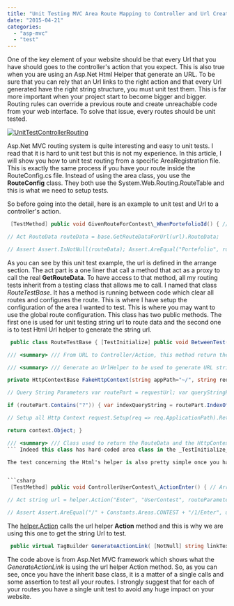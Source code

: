 ```yaml
---
title: "Unit Testing MVC Area Route Mapping to Controller and Url Creation"
date: "2015-04-21"
categories: 
  - "asp-mvc"
  - "test"
---
```


One of the key element of your website should be that every Url that you have should goes to the controller's action that you expect. This is also true when you are using an Asp.Net Html Helper that generate an URL. To be sure that you can rely that an Url links to the right action and that every Url generated have the right string structure, you must unit test them. This is far more important when your project start to become bigger and bigger. Routing rules can override a previous route and create unreachable code from your web interface. To solve that issue, every routes should be unit tested.

[![UnitTestControllerRouting](http://patrickdesjardins.com/blog/wp-content/uploads/2015/04/UnitTestControllerRouting-400x262.png)](http://patrickdesjardins.com/blog/unit-testing-mvc-area-route-mapping-to-controller-and-url-creation/unittestcontrollerrouting)

Asp.Net MVC routing system is quite interesting and easy to unit tests. I read that it is hard to unit test but this is not my experience. In this article, I will show you how to unit test routing from a specific AreaRegistration file. This is exactly the same process if you have your route inside the RouteConfig.cs file. Instead of using the area class, you use the **RouteConfig** class. They both use the System.Web.Routing.RouteTable and this is what we need to setup tests.

So before going into the detail, here is an example to unit test and Url to a controller's action.


```csharp
 [TestMethod] public void GivenRouteForContest\_WhenPortefolioId() { // Arrange string url = Constants.Areas.CONTEST + "/1/Portefolio/2";

// Act RouteData routeData = base.GetRouteDataForUrl(url).RouteData;

// Assert Assert.IsNotNull(routeData); Assert.AreEqual("Portefolio", routeData.Values[Constants.RoutePortionName.CONTROLLER]); Assert.AreEqual("IndexById", routeData.Values[Constants.RoutePortionName.ACTION]); Assert.AreEqual("1", routeData.Values[Constants.RoutePortionName.ACTIVE\_CURRENT\_CONTEST\_ID]); Assert.AreEqual("2", routeData.Values[Constants.RoutePortionName.ACTIVE\_CURRENT\_PORTEFEOLIO\_ID]); } 
```

As you can see by this unit test example, the url is defined in the arrange section. The act part is a one liner that call a method that act as a proxy to call the real **GetRouteData**. To have access to that method, all my routing tests inherit from a testing class that allows me to call. I named that class _RouteTestBase_. It has a method is running between code which clear all routes and configures the route. This is where I have setup the configuration of the area I wanted to test. This is where you may want to use the global route configuration. This class has two public methods. The first one is used for unit testing string url to route data and the second one is to test Html Url helper to generate the string url.


```csharp
 public class RouteTestBase { [TestInitialize] public void BetweenTest() { RouteTable.Routes.Clear(); var areaRegistration = new ContestAreaRegistration(); var areaRegistrationContext = new AreaRegistrationContext(areaRegistration.AreaName, RouteTable.Routes); areaRegistration.RegisterArea(areaRegistrationContext); }

/// <summary> /// From URL to Controller/Action, this method return the route and http context after passing the URL /// into the RouteTable. /// </summary> /// <param name="url"></param> /// <returns></returns> protected RouteAndContext GetRouteDataForUrl(string url) { var context = FakeHttpContext(requestUrl: "~/" + url); RouteData routeData = RouteTable.Routes.GetRouteData(context); return new RouteAndContext(context, routeData); }

/// <summary> /// Generate an UrlHelper to be used to generate URL string. /// </summary> /// <param name="appPath">Define the application path. By default, if all routing start from the domain than this should not be set.</param> /// <returns>Html</returns> protected UrlHelper GetUrlHelper(string appPath = "~/") { HttpContextBase httpContext = FakeHttpContext(appPath:"/",requestUrl: appPath); var routeData = RouteTable.Routes.GetRouteData(httpContext) ?? new RouteData(); RequestContext requestContext = new RequestContext(httpContext, routeData); UrlHelper helper = new UrlHelper(requestContext, RouteTable.Routes); return helper; }

private HttpContextBase FakeHttpContext(string appPath="~/", string requestUrl = "/") { // Mocks var context = new Mock<HttpContextBase>(); var request = new Mock<HttpRequestBase>(); var response = new Mock<HttpResponseBase>(); var session = new Mock<HttpSessionStateBase>(); var server = new Mock<HttpServerUtilityBase>(); var user = new Mock<IPrincipal>(); var identity = new Mock<IIdentity>();

// Query String Parameters var routePart = requestUrl; var queryStringPart = requestUrl;

if (routePart.Contains("?")) { var indexQueryString = routePart.IndexOf("?", StringComparison.InvariantCulture); routePart = requestUrl.Substring(0, indexQueryString); queryStringPart = requestUrl.Substring(indexQueryString + 1, requestUrl.Length - indexQueryString-1); NameValueCollection parameters = new NameValueCollection(); var parametersList = queryStringPart.Split('&'); foreach (var paramter in parametersList) { var keyAndvalue = paramter.Split('='); parameters.Add(keyAndvalue[0], keyAndvalue[1]); } request.Setup(req => req.Params).Returns(parameters); }

// Setup all Http Context request.Setup(req => req.ApplicationPath).Returns(appPath); request.Setup(req => req.AppRelativeCurrentExecutionFilePath).Returns(routePart); request.Setup(req => req.PathInfo).Returns(string.Empty); request.Setup(req => req.ServerVariables).Returns(new NameValueCollection()); response.Setup(res => res.ApplyAppPathModifier(It.IsAny<string>())).Returns((string virtualPath) => virtualPath); user.Setup(usr => usr.Identity).Returns(identity.Object); identity.Setup(ident => ident.IsAuthenticated).Returns(true); context.Setup(ctx => ctx.Request).Returns(request.Object); context.Setup(ctx => ctx.Response).Returns(response.Object); context.Setup(ctx => ctx.Session).Returns(session.Object); context.Setup(ctx => ctx.Server).Returns(server.Object); context.Setup(ctx => ctx.User).Returns(user.Object);

return context.Object; }

/// <summary> /// Class used to return the RouteData and the HttpContextBase /// </summary> public class RouteAndContext { public RouteAndContext(HttpContextBase httpContextBase, RouteData routeData) { this.HttpContext = httpContextBase; this.RouteData = routeData; } public HttpContextBase HttpContext { get; private set; } public RouteData RouteData { get; private set; } } } 
``` Indeed this class has hard-coded area class in the _TestInitialize_ method. But, my project contains only few areas and I want to keep everything simple. I will all every area one by one in this method. However, you could make it generic very easily by passing to the constructor of that method a list of **AreaRegistrationContext**.

The test concerning the Html's helper is also pretty simple once you have this class to inherit from. In you arrange you get the UrlHelper. You could set this initialization inside the method that run between each test, but this one allow to pass the application path. This parameter allows to not use the domain only has the base application path. The acting section of this unit test is the same as what is using when you are using the Html helper to generate an Url.


```csharp
 [TestMethod] public void ControllerUserContest\_ActionEnter() { // Arrange UrlHelper helper = base.GetUrlHelper(); var routeParameters = new RouteValueDictionary(new Dictionary<string, object>()) { {Constants.AREA, Constants.Areas.CONTEST}, {Constants.RoutePortionName.ACTIVE\_CURRENT\_CONTEST\_ID,1} };

// Act string url = helper.Action("Enter", "UserContest", routeParameters);

// Assert Assert.AreEqual("/" + Constants.Areas.CONTEST + "/1/Enter", url); } 
```

The [helper.Action](https://github.com/aspnet/Mvc/blob/9d5364cf9b5e1bd4961946ec26379500a4f7720f/src/Microsoft.AspNet.Mvc.Core/Rendering/Html/DefaultHtmlGenerator.cs#L69) calls the url helper **Action** method and this is why we are using this one to get the string Url to test.


```csharp
 public virtual TagBuilder GenerateActionLink( [NotNull] string linkText, string actionName, string controllerName, string protocol, string hostname, string fragment, object routeValues, object htmlAttributes) { var url = \_urlHelper.Action(actionName, controllerName, routeValues, protocol, hostname, fragment); return GenerateLink(linkText, url, htmlAttributes); } 
```

The code above is from Asp.Net MVC framework which shows what the _GenerateActionLink_ is using the url helper Action method. So, as you can see, once you have the inherit base class, it is a matter of a single calls and some assertion to test all your routes. I strongly suggest that for each of your routes you have a single unit test to avoid any huge impact on your website.
